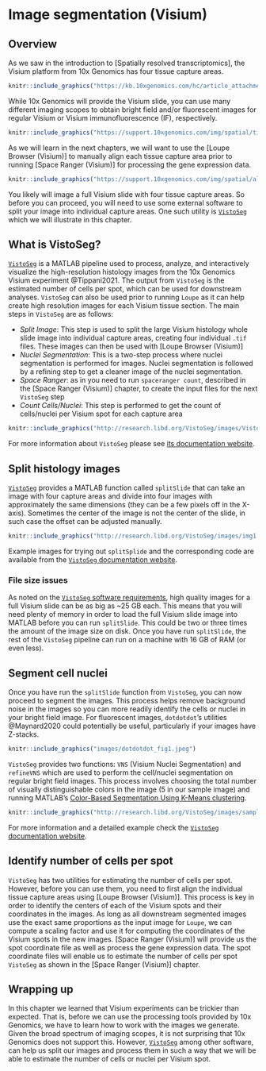 # Image segmentation (Visium)


## Overview

As we saw in the introduction to [Spatially resolved transcriptomics], the Visium platform from 10x Genomics has four tissue capture areas. 

```r
knitr::include_graphics("https://kb.10xgenomics.com/hc/article_attachments/360042142472/Picture1.png")
```

While 10x Genomics will provide the Visium slide, you can use many different imaging scopes to obtain bright field and/or fluorescent images for regular Visium or Visium immunofluorescence (IF), respectively.

```r
knitr::include_graphics("https://support.10xgenomics.com/img/spatial/tissue_lowres_image_brightfield.png")
```

As we will learn in the next chapters, we will want to use the [Loupe Browser (Visium)] to manually align each tissue capture area prior to running [Space Ranger (Visium)] for processing the gene expression data.

```r
knitr::include_graphics("https://support.10xgenomics.com/img/spatial/aligned_fiducials.jpg")
```

You likely will image a full Visium slide with four tissue capture areas. So before you can proceed, you will need to use some external software to split your image into individual capture areas. One such utility is [`VistoSeg`](http://research.libd.org/VistoSeg/) which we will illustrate in this chapter.


## What is VistoSeg?

[`VistoSeg`](http://research.libd.org/VistoSeg/) is a MATLAB pipeline used to process, analyze, and interactively visualize the high-resolution histology images from the 10x Genomics Visium experiment @Tippani2021. The output from `VistoSeg` is the estimated number of cells per spot, which can be used for downstream analyses. `VistoSeg` can also be used prior to running `Loupe` as it can help create high resolution images for each Visium tissue section. The main steps in `VistoSeg` are as follows:

- *Split Image*: This step is used to split the large Visium histology whole slide image into individual capture areas, creating four individual `.tif` files. These images can then be used with [Loupe Browser (Visium)]
- *Nuclei Segmentation*: This is a two-step process where nuclei segmentation is performed for images. Nuclei segmentation is followed by a refining step to get a cleaner image of the nuclei segmentation.
- *Space Ranger*: as in you need to run `spaceranger count`, described in the [Space Ranger (Visium)] chapter, to create the input files for the next `VistoSeg` step
- *Count Cells/Nuclei*: This step is performed to get the count of cells/nuclei per Visium spot for each capture area

```r
knitr::include_graphics("http://research.libd.org/VistoSeg/images/VistoSeg.png")
```

For more information about `VistoSeg` please see [its documentation website](http://research.libd.org/VistoSeg/).

## Split histology images

[`VistoSeg`](http://research.libd.org/VistoSeg/) provides a MATLAB function called `splitSlide` that can take an image with four capture areas and divide into four images with approximately the same dimensions (they can be a few pixels off in the X-axis). Sometimes the center of the image is not the center of the slide, in such case the offset can be adjusted manually.

```r
knitr::include_graphics("http://research.libd.org/VistoSeg/images/img1.png")
```

Example images for trying out `splitSplide` and the corresponding code are available from the [`VistoSeg` documentation website](http://research.libd.org/VistoSeg/step-1-split-visium-histology-whole-slide-image-into-individual-capture-area-images.html).


### File size issues

As noted on the [`VistoSeg` software requirements](http://research.libd.org/VistoSeg/index.html#software-requirements), high quality images for a full Visium slide can be as big as ~25 GB each. This means that you will need plenty of memory in order to load the full Visium slide image into MATLAB before you can run `splitSlide`. This could be two or three times the amount of the image size on disk. Once you have run `splitSlide`, the rest of the `VistoSeg` pipeline can run on a machine with 16 GB of RAM (or even less).

## Segment cell nuclei

Once you have run the `splitSlide` function from `VistoSeg`, you can now proceed to segment the images. This process helps remove background noise in the images so you can more readily identify the cells or nuclei in your bright field image. For fluorescent images, `dotdotdot`'s utilities @Maynard2020 could potentially be useful, particularly if your images have Z-stacks. 

```r
knitr::include_graphics("images/dotdotdot_fig1.jpeg")
```

`VistoSeg` provides two functions: `VNS` (Visium Nuclei Segmentation) and `refineVNS` which are used to perform the cell/nuclei segmentation on regular bright field images. This process involves choosing the total number of visually distinguishable colors in the image (5 in our sample image) and running MATLAB's [Color-Based Segmentation Using K-Means clustering](https://www.mathworks.com/help/images/color-based-segmentation-using-k-means-clustering.html).

```r
knitr::include_graphics("http://research.libd.org/VistoSeg/images/sampleimage_index3.png")
```

For more information and a detailed example check the [`VistoSeg` documentation website](http://research.libd.org/VistoSeg/step-1-split-visium-histology-whole-slide-image-into-individual-capture-area-images.html).

## Identify number of cells per spot

`VistoSeg` has two utilities for estimating the number of cells per spot. However, before you can use them, you need to first align the individual tissue capture areas using [Loupe Browser (Visium)]. This process is key in order to identify the centers of each of the Visium spots and their coordinates in the images. As long as all downstream segmented images use the exact same proportions as the input image for `Loupe`, we can compute a scaling factor and use it for computing the coordinates of the Visium spots in the new images. [Space Ranger (Visium)] will provide us the spot coordinate file as well as process the gene expression data. The spot coordinate files will enable us to estimate the number of cells per spot `VistoSeg` as shown in the [Space Ranger (Visium)] chapter.

## Wrapping up

In this chapter we learned that Visium experiments can be trickier than expected. That is, before we can use the processing tools provided by 10x Genomics, we have to learn how to work with the images we generate. Given the broad spectrum of imaging scopes, it is not surprising that 10x Genomics does not support this. However, [`VistoSeg`](http://research.libd.org/VistoSeg/) among other software, can help us split our images and process them in such a way that we will be able to estimate the number of cells or nuclei per Visium spot. 
